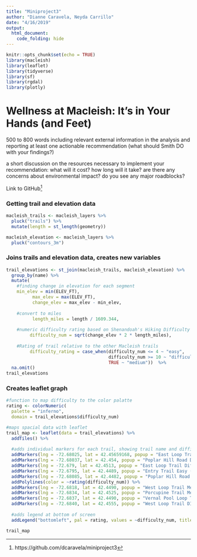 ```yaml
---
title: "Miniproject3"
author: "Dianne Caravela, Neyda Carrillo"
date: "4/16/2019"
output:   
  html_document:
    code_folding: hide
---
```

```r
knitr::opts_chunk$set(echo = TRUE)
library(macleish)
library(leaflet)
library(tidyverse)
library(sf)
library(rgdal)
library(plotly)
```

# Wellness at Macleish: It’s in Your Hands (and Feet)

500 to 800 words including relevant external information in the analysis and reporting at least one actionable recommendation (what should Smith DO with your findings?)

a short discussion on the resources necessary to implement your recommendation:
what will it cost?
how long will it take?
are there any concerns about environmental impact?
do you see any major roadblocks?

Link to GitHub^[https://github.com/dcaravela/miniproject3]

### Getting trail and elevation data
```r
macleish_trails <- macleish_layers %>%
  pluck("trails") %>%
  mutate(length = st_length(geometry))

macleish_elevation <- macleish_layers %>%
  pluck("contours_3m")

```

### Joins trails and elevation data, creates new variables
```r
trail_elevations <- st_join(macleish_trails, macleish_elevation) %>%
  group_by(name) %>%
  mutate(
    #finding change in elevation for each segment
    min_elev = min(ELEV_FT), 
          max_elev = max(ELEV_FT), 
          change_elev = max_elev - min_elev, 
    
    #convert to miles
          length_miles = length / 1609.344,
    
    #numeric difficulty rating based on Shenandoah's Hiking Difficulty
         difficulty_num = sqrt(change_elev * 2 * length_miles),
    
    #Rating of trail relative to the other Macleish trails
         difficulty_rating = case_when(difficulty_num <= 4 ~ "easy",
                                       difficulty_num >= 10 ~ "difficult",
                                       TRUE ~ "medium"))  %>%
  na.omit()
trail_elevations
```

### Creates leaflet graph
```r
#function to map difficulty to the color palatte
rating <- colorNumeric(
  palette = "inferno",  
  domain = trail_elevations$difficulty_num)

#maps spacial data with leaflet
trail_map <- leaflet(data = trail_elevations) %>%
  addTiles() %>%
  
  #adds individual markers for each trail, showing trail name and difficulty info
  addMarkers(lng = -72.68025, lat = 42.45659168, popup = "East Loop Trail Medium (9.0)") %>%
  addMarkers(lng = -72.68037, lat = 42.454, popup = "Poplar Hill Road Difficult (11.0)") %>%
  addMarkers(lng = -72.679, lat = 42.4513, popup = "East Loop Trail Difficult (10.4)") %>%
  addMarkers(lng = -72.6795, lat = 42.4489, popup = "Entry Trail Easy (2.2)") %>%
  addMarkers(lng = -72.68085, lat = 42.4482, popup = "Poplar Hill Road Medium (4.4)") %>%
  addPolylines(color = ~rating(difficulty_num)) %>%
  addMarkers(lng = -72.6818, lat = 42.4490, popup = "West Loop Trail Medium (5.7)") %>%
  addMarkers(lng = -72.6834, lat = 42.4525, popup = "Porcupine Trail Medium (9.2)") %>%
  addMarkers(lng = -72.6837, lat = 42.4490, popup = "Vernal Pool Loop Trail Easy (3.0)") %>%
  addMarkers(lng = -72.6840, lat = 42.4555, popup = "West Loop Trail DIfficult (12.9)") %>%
  
  #adds legend at bottom of screen
  addLegend("bottomleft", pal = rating, values = ~difficulty_num, title = "Difficulty Rating", opacity = 1)

trail_map
```

